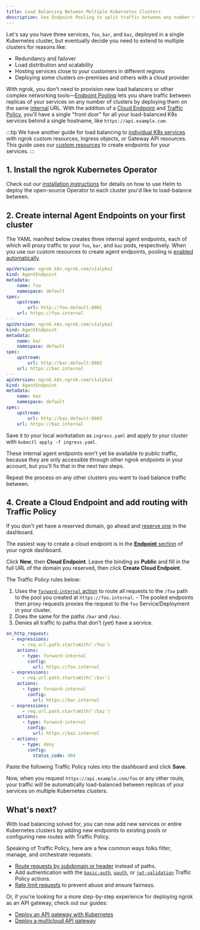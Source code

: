 ```yaml
---
title: Load Balancing Between Multiple Kubernetes Clusters
description: Use Endpoint Pooling to split traffic between any number of clusters without needing to deploy external services. 
---
```



Let's say you have three services, `foo`, `bar`, and `baz`, deployed in a single
Kubernetes cluster, but eventually decide you need to extend to multiple
clusters for reasons like:

- Redundancy and failover
- Load distribution and scalability
- Hosting services close to your customers in different regions
- Deploying some clusters on-premises and others with a cloud provider

With ngrok, you don't need to provision new load balancers or other complex
networking tools—[Endpoint
Pooling](/docs/universal-gateway/endpoint-pooling/) lets you share traffic between
replicas of your services on any number of clusters by deploying them on the same
[internal](/docs/universal-gateway/internal-endpoints/) URL. With the addition
of a [Cloud Endpoint](/docs/universal-gateway/cloud-endpoints) and [Traffic
Policy](/docs/traffic-policy), you'll have a single "front door" for all your
load-balanced K8s services behind a single hostname, like
`https://api.example.com`.

:::tip
We have another guide for load balancing to
[individual K8s
services](/docs/guides/others-guides/load-balancing-kubernetes-services) with
ngrok custom resources, Ingress objects, or Gateway API resources. This guide uses our [custom
resources](/docs/k8s/using-crds) to create endpoints for your services.
:::

## 1. Install the ngrok Kubernetes Operator

Check out our [installation instructions](/docs/k8s/installation/install/) for
details on how to use Helm to deploy the open-source Operator to each cluster
you'd like to load-balance between.

## 2. Create internal Agent Endpoints on your first cluster

The YAML manifest below creates three internal agent endpoints, each of which
will proxy traffic to your `foo`, `bar`, and `baz` pods, respectively. When you
use our custom resources to create agent endpoints, pooling is [enabled
automatically](/docs/k8s/guides/pooling/#endpoint-pooling-with-agentendpoints).

```yaml
apiVersion: ngrok.k8s.ngrok.com/v1alpha1
kind: AgentEndpoint
metadata:
	name: foo
	namespace: default
spec:
	upstream:
		url: http://foo.default:8001
	url: https://foo.internal
---
apiVersion: ngrok.k8s.ngrok.com/v1alpha1
kind: AgentEndpoint
metadata:
	name: bar
	namespace: default
spec:
	upstream:
		url: http://bar.default:8002
	url: https://bar.internal
---
apiVersion: ngrok.k8s.ngrok.com/v1alpha1
kind: AgentEndpoint
metadata:
	name: baz
	namespace: default
spec:
	upstream:
		url: http://baz.default:8003
	url: https://baz.internal
```

Save it to your local workstation as `ingress.yaml` and apply to your cluster
with `kubectl apply -f ingress.yaml`.

These internal agent endpoints won't yet be available to public traffic, because
they are only accessible through other ngrok endpoints in your account, but
you'll fix that in the next two steps.

Repeat the process on any other clusters you want to load balance traffic
between.

## 4. Create a Cloud Endpoint and add routing with Traffic Policy

If you don't yet have a reserved domain, go ahead and [reserve
one](https://dashboard.ngrok.com/domains) in the dashboard.

The easiest way to create a cloud endpoint is in the [**Endpoint**
section](https://dashboard.ngrok.com/endpoints) of your ngrok dashboard.

Click **New**, then **Cloud Endpoint**. Leave the binding as **Public** and
fill in the full URL of the domain you reserved, then click **Create Cloud
Endpoint**.

The Traffic Policy rules below:

1. Uses the [`forward-internal`
   action](/docs/traffic-policy/actions/forward-internal/) to route all requests to
   the `/foo` path to the pool you created at `https://foo.internal`. - The pooled endpoints then proxy requests proxies the request to the `foo`
   Service/Deployment in your cluster.
2. Does the same for the paths `/bar` and `/baz`.
3. Denies all traffic to paths that don't (yet) have a service.

```yaml
on_http_request:
  - expressions:
      - req.url.path.startsWith('/foo')
    actions:
      - type: forward-internal
        config:
          url: https://foo.internal
  - expressions:
      - req.url.path.startsWith('/bar')
    actions:
      - type: forward-internal
        config:
          url: https://bar.internal
  - expressions:
      - req.url.path.startsWith('/baz')
    actions:
      - type: forward-internal
        config:
          url: https://baz.internal
  - actions:
      - type: deny
        config:
          status_code: 404
```

Paste the following Traffic Policy rules into the dashboard and click **Save**.

Now, when you request `https://api.example.com/foo` or any other route, your
traffic will be automatically load-balanced between replicas of your services on
multiple Kubernetes clusters.

## What's next?

With load balancing solved for, you can now add new services or entire
Kubernetes clusters by adding new endpoints to existing pools or configuring new
routes with Traffic Policy.

Speaking of Traffic Policy, here are a few common ways folks filter, manage, and
orchestrate requests:

- [Route requests by subdomain or
  header](/docs/traffic-policy/examples/route-requests/) instead of paths.
- Add authentication with the
  [`basic-auth`](/docs/traffic-policy/actions/basic-auth/),
  [`oauth`](/docs/traffic-policy/actions/oauth/), or
  [`jwt-validation`](/docs/traffic-policy/actions/jwt-validation/) Traffic
  Policy actions.
- [Rate limit requests](/docs/traffic-policy/actions/rate-limit/) to prevent
  abuse and ensure fairness.

Or, if you're looking for a more step-by-step experience for deploying ngrok as
an API gateway, check out our guides:

- [Deploy an API gateway with Kubernetes](/docs/guides/api-gateway/kubernetes/)
- [Deploy a multicloud API
  gateway](/docs/guides/other-guides/load-balancing-kubernetes-clusters/)
